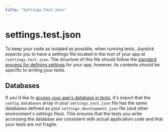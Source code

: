 ```yaml
---
title: "Settings.Test.Json"
---
```


# settings.test.json

To keep your code as isolated as possible, when running tests, Joystick expects you to have a settings file located in the root of your app at `/settings.test.json`. The structure of this file should follow the [standard process for defining settings](settings/defining-settings) for your app, however, its contents should be specific to writing your tests.

## Databases

If you'd like to [access your app's database in tests](test/accessing-databases-in-tests), it's import that the `config.databases` array in your `settings.test.json` file has the same databases defined as your `settings.development.json` file (and other environment's settings files). This ensures that the tests you write accessing the database are consistent with actual application code and that your tests are not fragile.
